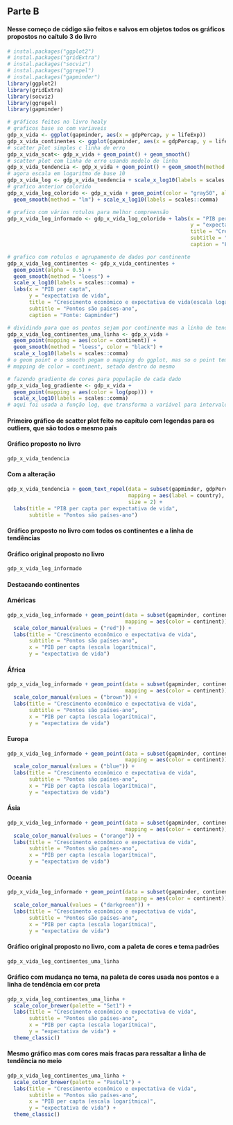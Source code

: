 ## Parte B

#### Nesse começo de código são feitos e salvos em objetos todos os gráficos propostos no caítulo 3 do livro

```r
# instal.packages("ggplot2")
# instal.packages("gridExtra")
# instal.packages("socviz")
# instal.packages("ggrepel")
# instal.packages("gapminder")
library(ggplot2)
library(gridExtra)
library(socviz)
library(ggrepel)
library(gapminder)

# gráficos feitos no livro healy
# graficos base so com variaveis
gdp_x_vida <- ggplot(gapminder, aes(x = gdpPercap, y = lifeExp))
gdp_x_vida_continentes <- ggplot(gapminder, aes(x = gdpPercap, y = lifeExp, color = continent, fill = continent))
# scatter plot simples c linha de erro
gdp_x_vida_scat<- gdp_x_vida + geom_point() + geom_smooth()
# scatter plot com linha de erro usando modelo de linha
gdp_x_vida_tendencia <- gdp_x_vida + geom_point() + geom_smooth(method = "lm")
# agora escala em logaritmo de base 10
gdp_x_vida_log <- gdp_x_vida_tendencia + scale_x_log10(labels = scales::comma)
# grafico anterior colorido
gdp_x_vida_log_colorido <- gdp_x_vida + geom_point(color = "gray50", alpha = 0.15) +
  geom_smooth(method = "lm") + scale_x_log10(labels = scales::comma)

# grafico com vários rotulos para melhor compreensão
gdp_x_vida_log_informado <- gdp_x_vida_log_colorido + labs(x = "PIB per capta",
                                                           y = "expectativa de vida",
                                                           title = "Crescimento econômico e expectativa de vida",
                                                           subtitle = "Pontos são países-ano",
                                                           caption = "Fonte: Gapminder")

# grafico com rotulos e agrupamento de dados por continente
gdp_x_vida_log_continentes <- gdp_x_vida_continentes + 
  geom_point(alpha = 0.5) + 
  geom_smooth(method = "loess") +
  scale_x_log10(labels = scales::comma) +
  labs(x = "PIB per capta",
       y = "expectativa de vida",
       title = "Crescimento econômico e expectativa de vida(escala logarítimca)",
       subtitle = "Pontos são países-ano",
       caption = "Fonte: Gapminder")

# dividindo para que os pontos sejam por continente mas a linha de tendencia não
gdp_x_vida_log_continentes_uma_linha <- gdp_x_vida +
  geom_point(mapping = aes(color = continent)) +
  geom_smooth(method = "loess", color = "black") +
  scale_x_log10(labels = scales::comma)
# o geom point e o smooth pegam o mapping do ggplot, mas so o point tem também o
# mapping de color = continent, setado dentro do mesmo

# fazendo gradiente de cores para população de cada dado
gdp_x_vida_log_gradiente <- gdp_x_vida +
  geom_point(mapping = aes(color = log(pop))) +
  scale_x_log10(labels = scales::comma)
# aqui foi usada a função log, que transforma a variável para intervalos logaritmicos

```


#### Primeiro gráfico de scatter plot feito no capítulo com legendas para os outliers, que são todos o mesmo país

#### Gráfico proposto no livro

```r
gdp_x_vida_tendencia
```

#### Com a alteração

```r
gdp_x_vida_tendencia + geom_text_repel(data = subset(gapminder, gdpPercap > 50000),
                                       mapping = aes(label = country),
                                       size = 2) +
  labs(title = "PIB per capta por expectativa de vida",
       subtitle = "Pontos são países-ano")
```

#### Gráfico proposto no livro com todos os continentes e a linha de tendências

#### Gráfico original proposto no livro

```r
gdp_x_vida_log_informado
```


#### Destacando continentes

#### Américas

```r
gdp_x_vida_log_informado + geom_point(data = subset(gapminder, continent == "Americas"),
                                      mapping = aes(color = continent)) +
  scale_color_manual(values = ("red")) +
  labs(title = "Crescimento econômico e expectativa de vida",
       subtitle = "Pontos são países-ano",
       x = "PIB per capta (escala logarítmica)",
       y = "expectativa de vida")
```

#### África

```r
gdp_x_vida_log_informado + geom_point(data = subset(gapminder, continent == "Africa"),
                                      mapping = aes(color = continent)) +
  scale_color_manual(values = ("brown")) +
  labs(title = "Crescimento econômico e expectativa de vida",
       subtitle = "Pontos são países-ano",
       x = "PIB per capta (escala logarítmica)",
       y = "expectativa de vida")
```

#### Europa

```r
gdp_x_vida_log_informado + geom_point(data = subset(gapminder, continent == "Europe"),
                                      mapping = aes(color = continent)) +
  scale_color_manual(values = ("blue")) +
  labs(title = "Crescimento econômico e expectativa de vida",
       subtitle = "Pontos são países-ano",
       x = "PIB per capta (escala logarítmica)",
       y = "expectativa de vida")
```

#### Ásia

```r
gdp_x_vida_log_informado + geom_point(data = subset(gapminder, continent == "Asia"),
                                      mapping = aes(color = continent)) +
  scale_color_manual(values = ("orange")) +
  labs(title = "Crescimento econômico e expectativa de vida",
       subtitle = "Pontos são países-ano",
       x = "PIB per capta (escala logarítmica)",
       y = "expectativa de vida")
```

#### Oceania

```r
gdp_x_vida_log_informado + geom_point(data = subset(gapminder, continent == "Oceania"),
                                      mapping = aes(color = continent)) +
  scale_color_manual(values = ("darkgreen")) +
  labs(title = "Crescimento econômico e expectativa de vida",
       subtitle = "Pontos são países-ano",
       x = "PIB per capta (escala logarítmica)",
       y = "expectativa de vida")
```

#### Gráfico original proposto no livro, com a paleta de cores e tema padrões

```r
gdp_x_vida_log_continentes_uma_linha
```


#### Gráfico com mudança no tema, na paleta de cores usada nos pontos e a linha de tendência em cor preta
```r
gdp_x_vida_log_continentes_uma_linha +
  scale_color_brewer(palette = "Set1") +
  labs(title = "Crescimento econômico e expectativa de vida",
       subtitle = "Pontos são países-ano",
       x = "PIB per capta (escala logarítmica)",
       y = "expectativa de vida") +
  theme_classic()
```

#### Mesmo gráfico mas com cores mais fracas para ressaltar a linha de tendência no meio
```r
gdp_x_vida_log_continentes_uma_linha +
  scale_color_brewer(palette = "Pastel1") +
  labs(title = "Crescimento econômico e expectativa de vida",
       subtitle = "Pontos são países-ano",
       x = "PIB per capta (escala logarítmica)",
       y = "expectativa de vida") +
  theme_classic()
```